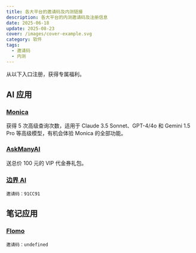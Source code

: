 ```yaml
---
title: 各大平台的邀请码及内测链接
description: 各大平台的内测邀请码及注册信息
date: 2025-06-18
update: 2025-08-23
cover: /images/cover-example.svg
category: 软件
tags:
  - 邀请码
  - 内测
---
```


从以下入口注册，获得专属福利。

## AI 应用

### [Monica](https://monica.im/invitation?c=5WXONDS0)

获得 5 次高级查询次数，适用于 Claude 3.5 Sonnet、GPT-4/4o 和 Gemini 1.5 Pro 等高级模型，有机会体验 Monica 的全部功能。

### [AskManyAI](https://askmany.cn/login?i=8c0a8619)

送总价 100 元的 VIP 代金券礼包。

### [边界 AI](https://yyai8.com/?invite_code=91CC91)

```text
邀请码：91CC91
```

## 笔记应用

### [Flomo](https://flomoapp.com/)

```text
邀请码：undefined
```
